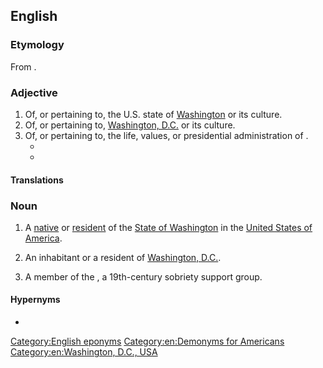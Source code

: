 ==English==

===Etymology===
From {{suffix|en|Washington|ian}}.

===Adjective===
{{en-adj|-}}

# Of, or pertaining to, the U.S. state of [[Washington]] or its culture.
# Of, or pertaining to, [[Washington, D.C.]] or its culture.
# Of, or pertaining to, the life, values, or presidential administration of {{w|George Washington}}.
#* {{quote-text|en|year=2005|author=John W. Matviko|title=The American President in Popular Culture|page=4|passage=By appearing in uniform, Jackson was able to convey his strong character through these images. Jackson had seized on one element of the '''Washingtonian''' myth and clung to it.}}
#* {{quote-text|en|year=1914|author=Frederic Austin Ogg|title=Daniel Webster|page=78|passage=Demonstrating that maritime defense, the protection of trade, and the providing of a national revenue were fundamental objectives of the Union, and directing attention to the departures which the Democrats had made from the sound '''Washingtonian''' policies in these matters, the orator went on to insist that this there must be a war, the depleted navy should be at once reconstituted...}}

====Translations====
{{trans-top}}
{{trans-mid}}
{{trans-bottom}}

===Noun===
{{en-noun}}

# A [[native]] or [[resident]] of the [[State of Washington]] in the [[United States of America]].
#:{{usex|en|A real '''Washingtonian''' will tell you that "Washington state" is a university.}}
# An inhabitant or a resident of [[Washington, D.C.]].
#:{{usex|en|Many a hard-working '''Washingtonian''' have expressed their frustrations at rich Marylanders moving into their city.}}
# {{lb|en|historical}} A member of the {{w|Washingtonian movement}}, a 19th-century sobriety support group.

====Hypernyms====
* {{l|en|American}}

[[Category:English eponyms]]
[[Category:en:Demonyms for Americans]]
[[Category:en:Washington, D.C., USA]]